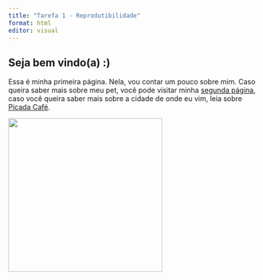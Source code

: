 ```yaml
---
title: "Tarefa 1 - Reprodutibilidade"
format: html
editor: visual
---
```


## Seja bem vindo(a) :)

Essa é minha primeira página. Nela, vou contar um pouco sobre mim. Caso queira saber mais sobre meu pet, você pode visitar minha [segunda página](pagina2.html), caso você queira saber mais sobre a cidade de onde eu vim, leia sobre [Picada Café](pagina3.html). 


![](images/IMG_0401.JPG){width="309"}
